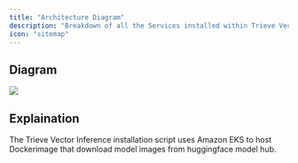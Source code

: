 ```yaml
---
title: "Architecture Diagram"
description: "Breakdown of all the Services installed within Trieve Vector Inference"
icon: "sitemap"
---
```


## Diagram

![](https://cdn.trieve.ai/docs/TVI%20Architecture%20Diagram.webp)

## Explaination

The Trieve Vector Inference installation script uses Amazon EKS to host Dockerimage that download model images from huggingface model hub.
